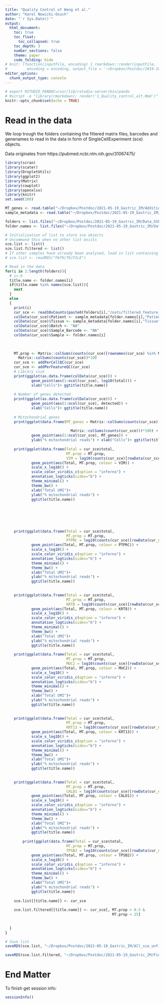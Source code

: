 ```yaml
---
title: "Quality Control of Wang et al."
author: "Karol Nowicki-Osuch"
date: "`r Sys.Date()`"
output: 
  html_document:
    toc: true
    toc_float:
      toc_collapsed: true
    toc_depth: 3
    number_sections: false
    theme: paper
    code_folding: hide
# knit: (function(inputFile, encoding) { rmarkdown::render(inputFile, 
#         encoding = encoding, output_file = '~/Dropbox/Postdoc/2019-10-29_Gastric_IM/Results/Reports/1.4_Filtering.html') })
editor_options: 
  chunk_output_type: console
---
```


```r
# export RSTUDIO_PANDOC=/usr/lib/rstudio-server/bin/pando
# Rscript -e "library(rmarkdown); render('1_Quality_control_alt.Rmd')"
knitr::opts_chunk$set(echo = TRUE)
```

# Read in the data

We loop trough the folders containing the filtered matrix files, barcodes and genenames to read in the data in form of SingleCellExperiment (sce) objects.

Data originates from https://pubmed.ncbi.nlm.nih.gov/31067475/

```r
library(scran)
library(scater)
library(DropletUtils)
library(ggplot2)
library(Matrix)
library(cowplot)
library(openxlsx)
library(knitr)
set.seed(100)

```



```r
MT_genes <- read.table("~/Dropbox/Postdoc/2021-05-19_Gastric_IM/Additional_files/MT_genes.txt", sep = "\t", header = TRUE)
sample_metadata <- read.table("~/Dropbox/Postdoc/2021-05-19_Gastric_IM/Additional_files/Samples_Li.txt", sep = "\t", header = TRUE, row.names = 1)
```



```r
folders <- list.files("~/Dropbox/Postdoc/2021-05-19_Gastric_IM/Data_GSE134520/data/", full.names = TRUE)
folder.names <- list.files("~/Dropbox/Postdoc/2021-05-19_Gastric_IM/Data_GSE134520/data/", full.names = FALSE)

# Initialization of list to store sce objects
# Uncommand this when no other list exists
sce.list <- list()
sce.list.filtered <- list()
# If other samples have already been analysed, load in list containing previous samples
# sce.list <- readRDS("PATH/TO/FILE")

# Read in the data
for(i in 1:length(folders)){
  # i<-6
  title.name <- folder.names[i]
  if(title.name %in% names(sce.list)){
    next
  }
  else
  {
    print(i)
    cur_sce <- read10xCounts(paste0(folders[i],"/outs/filtered_feature_bc_matrix/"))
    colData(cur_sce)$Patient <- sample_metadata[folder.names[i],"Patient"]
    colData(cur_sce)$Tissue <- sample_metadata[folder.names[i],"Tissue"]
    colData(cur_sce)$Batch <- "NA"
    colData(cur_sce)$Sample_Barcode <- "NA"
    colData(cur_sce)$Sample <- folder.names[i]
    
    
    
    MT.prop <- Matrix::colSums(counts(cur_sce)[rownames(cur_sce) %in% MT_genes$Gene.stable.ID,])/
      Matrix::colSums(counts(cur_sce))*100
    cur_sce <- addPerCellQC(cur_sce)
    cur_sce <- addPerFeatureQC(cur_sce)
    # Library size
    print(ggplot(as.data.frame(colData(cur_sce))) + 
            geom_point(aes(1:ncol(cur_sce), log10(total))) +
            xlab("Cells")+ ggtitle(title.name))
    
    # Number of genes detected
    print(ggplot(as.data.frame(colData(cur_sce))) + 
            geom_point(aes(1:ncol(cur_sce), detected)) +
            xlab("Cells")+ ggtitle(title.name))
    
    # Mitochondrial genes
    print(ggplot(data.frame(MT_genes = Matrix::colSums(counts(cur_sce)[rownames(cur_sce) %in%
                                                                         MT_genes$Gene.stable.ID,])/
                              Matrix::colSums(counts(cur_sce)))*100) +
            geom_point(aes(1:ncol(cur_sce), MT_genes)) + 
            ylab("% mitochondrial reads") + xlab("Cells")+ ggtitle(title.name))
    
    print(ggplot(data.frame(Total = cur_sce$total,
                            MT.prop = MT.prop,
                            VIM = log10(counts(cur_sce)[rowData(cur_sce)$Symbol == "VIM",]))) + 
            geom_point(aes(Total, MT.prop, colour = VIM)) +
            scale_x_log10() +
            scale_color_viridis_c(option = "inferno") +
            annotation_logticks(sides="b") +
            theme_minimal() + 
            theme_bw() +
            xlab("Total UMI")+
            ylab("% mitochondrial reads") +
            ggtitle(title.name))
    
    
    
    
    
    
    print(ggplot(data.frame(Total = cur_sce$total,
                            MT.prop = MT.prop,
                            PTPRC = log10(counts(cur_sce)[rowData(cur_sce)$Symbol == "PTPRC",]))) + 
            geom_point(aes(Total, MT.prop, colour = PTPRC)) +
            scale_x_log10() +
            scale_color_viridis_c(option = "inferno") +
            annotation_logticks(sides="b") +
            theme_minimal() + 
            theme_bw() +
            xlab("Total UMI")+
            ylab("% mitochondrial reads") +
            ggtitle(title.name))
    
    
    print(ggplot(data.frame(Total = cur_sce$total,
                            MT.prop = MT.prop,
                            KRT8 = log10(counts(cur_sce)[rowData(cur_sce)$Symbol == "KRT8",]))) + 
            geom_point(aes(Total, MT.prop, colour = KRT8)) +
            scale_x_log10() +
            scale_color_viridis_c(option = "inferno") +
            annotation_logticks(sides="b") +
            theme_minimal() + 
            theme_bw() +
            xlab("Total UMI")+
            ylab("% mitochondrial reads") +
            ggtitle(title.name))
    
    print(ggplot(data.frame(Total = cur_sce$total,
                            MT.prop = MT.prop,
                            MUC2 = log10(counts(cur_sce)[rowData(cur_sce)$Symbol == "MUC2",]))) + 
            geom_point(aes(Total, MT.prop, colour = MUC2)) +
            scale_x_log10() +
            scale_color_viridis_c(option = "inferno") +
            annotation_logticks(sides="b") +
            theme_minimal() + 
            theme_bw() +
            xlab("Total UMI")+
            ylab("% mitochondrial reads") +
            ggtitle(title.name))
    
    
    print(ggplot(data.frame(Total = cur_sce$total,
                            MT.prop = MT.prop,
                            KRT13 = log10(counts(cur_sce)[rowData(cur_sce)$Symbol == "KRT13",]))) + 
            geom_point(aes(Total, MT.prop, colour = KRT13)) +
            scale_x_log10() +
            scale_color_viridis_c(option = "inferno") +
            annotation_logticks(sides="b") +
            theme_minimal() + 
            theme_bw() +
            xlab("Total UMI")+
            ylab("% mitochondrial reads") +
            ggtitle(title.name))
    
    
    print(ggplot(data.frame(Total = cur_sce$total,
                            MT.prop = MT.prop,
                            CALD1 = log10(counts(cur_sce)[rowData(cur_sce)$Symbol == "CALD1",]))) + 
            geom_point(aes(Total, MT.prop, colour = CALD1)) +
            scale_x_log10() +
            scale_color_viridis_c(option = "inferno") +
            annotation_logticks(sides="b") +
            theme_minimal() + 
            theme_bw() +
            xlab("Total UMI")+
            ylab("% mitochondrial reads") +
            ggtitle(title.name))
    
        print(ggplot(data.frame(Total = cur_sce$total,
                            MT.prop = MT.prop,
                            TPSB2 = log10(counts(cur_sce)[rowData(cur_sce)$Symbol == "TPSB2",]))) + 
            geom_point(aes(Total, MT.prop, colour = TPSB2)) +
            scale_x_log10() +
            scale_color_viridis_c(option = "inferno") +
            annotation_logticks(sides="b") +
            theme_minimal() + 
            theme_bw() +
            xlab("Total UMI")+
            ylab("% mitochondrial reads") +
            ggtitle(title.name))
    
    sce.list[[title.name]] <- cur_sce 
    
    sce.list.filtered[[title.name]] <- cur_sce[, MT.prop > 0.5 &
                                                 MT.prop < 25]
    
    
  }
}

# Save list
saveRDS(sce.list, "~/Dropbox/Postdoc/2021-05-19_Gastric_IM/All_sce_unfiltered_Li_manual.rds")

saveRDS(sce.list.filtered, "~/Dropbox/Postdoc/2021-05-19_Gastric_IM/Final/All_sce_filtered_Li_manual.rds")
```

# End Matter

To finish get session info:

```r
sessionInfo()
```
